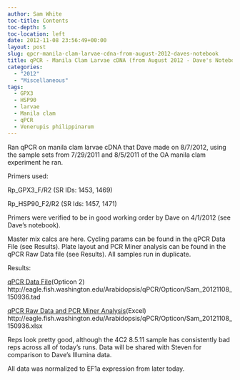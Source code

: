 ```yaml
---
author: Sam White
toc-title: Contents
toc-depth: 5
toc-location: left
date: 2012-11-08 23:56:49+00:00
layout: post
slug: qpcr-manila-clam-larvae-cdna-from-august-2012-daves-notebook
title: qPCR - Manila Clam Larvae cDNA (from August 2012 - Dave's Notebook)
categories:
  - "2012"
  - "Miscellaneous"
tags:
  - GPX3
  - HSP90
  - larvae
  - Manila clam
  - qPCR
  - Venerupis philippinarum
---
```


Ran qPCR on manila clam larvae cDNA that Dave made on 8/7/2012, using the sample sets from 7/29/2011 and 8/5/2011 of the OA manila clam experiment he ran.

Primers used:

Rp_GPX3_F/R2 (SR IDs: 1453, 1469)

Rp_HSP90_F2/R2 (SR Ids: 1457, 1471)

Primers were verified to be in good working order by Dave on 4/1/2012 (see Dave's notebook).

Master mix calcs are here. Cycling params can be found in the qPCR Data File (see Results). Plate layout and PCR Miner analysis can be found in the qPCR Raw Data file (see Results). All samples run in duplicate.

Results:

[qPCR Data File](https://eagle.fish.washington.edu/Arabidopsis/qPCR/Opticon/Sam_20121108_150936.tad)(Opticon 2) http://eagle.fish.washington.edu/Arabidopsis/qPCR/Opticon/Sam_20121108_150936.tad

[qPCR Raw Data and PCR Miner Analysis](https://eagle.fish.washington.edu/Arabidopsis/qPCR/Opticon/Sam_20121108_150936.xlsx)(Excel) http://eagle.fish.washington.edu/Arabidopsis/qPCR/Opticon/Sam_20121108_150936.xlsx

Reps look pretty good, although the 4C2 8.5.11 sample has consistently bad reps across all of today's runs. Data will be shared with Steven for comparison to Dave's Illumina data.

All data was normalized to EF1a expression from later today.
